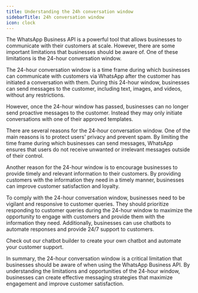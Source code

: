 ```yaml
---
title: Understanding the 24h conversation window
sidebarTitle: 24h conversation window
icon: clock
---
```


The WhatsApp Business API is a powerful tool that allows businesses to communicate with their customers at scale. However, there are some important limitations that businesses should be aware of. One of these limitations is the 24-hour conversation window.

The 24-hour conversation window is a time frame during which businesses can communicate with customers via WhatsApp after the customer has initiated a conversation with them. During this 24-hour window, businesses can send messages to the customer, including text, images, and videos, without any restrictions.

However, once the 24-hour window has passed, businesses can no longer send proactive messages to the customer. Instead they may only initiate conversations with one of their approved templates.

There are several reasons for the 24-hour conversation window. One of the main reasons is to protect users' privacy and prevent spam. By limiting the time frame during which businesses can send messages, WhatsApp ensures that users do not receive unwanted or irrelevant messages outside of their control.

Another reason for the 24-hour window is to encourage businesses to provide timely and relevant information to their customers. By providing customers with the information they need in a timely manner, businesses can improve customer satisfaction and loyalty.

To comply with the 24-hour conversation window, businesses need to be vigilant and responsive to customer queries. They should prioritize responding to customer queries during the 24-hour window to maximize the opportunity to engage with customers and provide them with the information they need. Additionally, businesses can use chatbots to automate responses and provide 24/7 support to customers.

<Note>
Check out our chatbot builder to create your own chatbot and automate your customer support.
</Note>

In summary, the 24-hour conversation window is a critical limitation that businesses should be aware of when using the WhatsApp Business API. By understanding the limitations and opportunities of the 24-hour window, businesses can create effective messaging strategies that maximize engagement and improve customer satisfaction.
